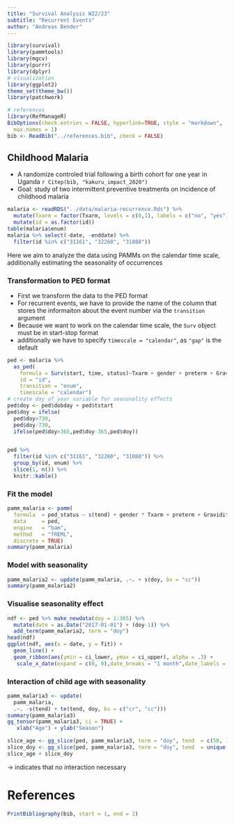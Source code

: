 ```yaml
---
title: "Survival Analysis W22/23"
subtitle: "Recurrent Events"
author: "Andreas Bender"
---
```


```r
library(survival)
library(pammtools)
library(mgcv)
library(purrr)
library(dplyr)
# visualization
library(ggplot2)
theme_set(theme_bw())
library(patchwork)
```

```r
# references
library(RefManageR)
BibOptions(check.entries = FALSE, hyperlink=TRUE, style = "markdown",
  max.names = 1)
bib <- ReadBib("../references.bib", check = FALSE)
```



## Childhood Malaria

- A randomize controled trial following a birth cohort for one year in Uganda `r Citep(bib, "kakuru_impact_2020")`
- Goal: study of two intermittent preventive treatments on incidence of childhood malaria

```r
malaria <- readRDS("../data/malaria-recurrence.Rds") %>%
  mutate(Txarm = factor(Txarm, levels = c(0,1), labels = c("no", "yes"))) %>%
  mutate(id = as.factor(id))
table(malaria$enum)
malaria %>% select(-date, -enddate) %>%
  filter(id %in% c("31161", "32260", "31088"))
```

Here we aim to analyze the data using PAMMs on the calendar time scale, additionally estimating the seasonality of occurrences

### Transformation to PED format

- First we transform the data to the PED format
- For recurrent events, we have to provide the name of the column that stores the informaiton about the event number via the `transition` argument
- Because we want to work on the calendar time scale, the `Surv` object must be in start-stop format
- additionally we have to specify `timescale = "calendar"`, as `"gap"` is the default

```r
ped <- malaria %>%
  as_ped(
    formula = Surv(start, time, status)~Txarm + gender + preterm + Gravidity + dobday,
    id = "id",
    transition = "enum",
    timescale = "calendar")
# create day of year variable for seasonality effects
ped$doy <- ped$dobday + ped$tstart
ped$doy = ifelse(
  ped$doy>730,
  ped$doy-730,
  ifelse(ped$doy>365,ped$doy-365,ped$doy))


ped %>%
  filter(id %in% c("31161", "32260", "31088")) %>%
  group_by(id, enum) %>%
  slice(1, n()) %>%
  knitr::kable()
```


### Fit the model

```r
pamm_malaria <- pamm(
  formula  = ped_status ~ s(tend) + gender * Txarm + preterm + Gravidity + s(id, bs = "re"),
  data     = ped,
  engine   = "bam",
  method   = "fREML",
  discrete = TRUE)
summary(pamm_malaria)
```

### Model with seasonality

```r
pamm_malaria2 <- update(pamm_malaria, .~. + s(doy, bs = "cc"))
summary(pamm_malaria2)
```

### Visualise seasonality effect

```r
ndf <- ped %>% make_newdata(doy = 1:365) %>%
  mutate(date = as.Date("2017-01-01") + (doy-1)) %>%
  add_term(pamm_malaria2, term = "doy")
head(ndf)
ggplot(ndf, aes(x = date, y = fit)) +
  geom_line() +
  geom_ribbon(aes(ymin = ci_lower, ymax = ci_upper), alpha = .3) +
   scale_x_date(expand = c(0, 0),date_breaks = "1 month",date_labels = "%b")
```


### Interaction of child age with seasonality

```r
pamm_malaria3 <- update(
  pamm_malaria,
  .~. -s(tend) + te(tend, doy, bs = c("cr", "cc")))
summary(pamm_malaria3)
gg_tensor(pamm_malaria3, ci = TRUE) +
   xlab("Age") + ylab("Season")
```

```r
slice_age <- gg_slice(ped, pamm_malaria3, term = "doy", tend  = c(50, 150,  300), doy=1:365)
slice_doy <- gg_slice(ped, pamm_malaria3, term = "doy", tend  = unique(tend), doy=c(50, 150, 300)) + xlab("age")
slice_age + slice_doy
```

$\rightarrow$ indicates that no interaction necessary

# References

```r
PrintBibliography(bib, start = 1, end = 2)
```

